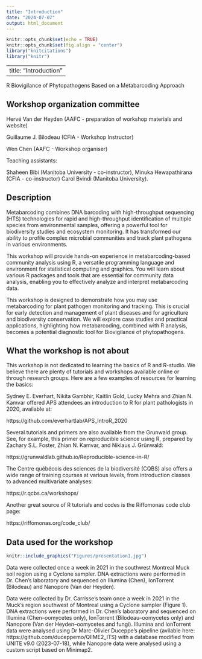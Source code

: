 ```yaml
---
title: "Introduction"
date: "2024-07-07"
output: html_document
---
```


```r
knitr::opts_chunk$set(echo = TRUE)
knitr::opts_chunk$set(fig.align = "center")
library("knitcitations")
library("knitr")
```
---
title: "Introduction"
---

R Biovigilance of Phytopathogens Based on a Metabarcoding Approach

Workshop organization committee
-----

Hervé Van der Heyden (AAFC - preparation of workshop materials and website)

Guillaume J. Bilodeau (CFIA - Workshop Instructor)

Wen Chen (AAFC - Workshop organiser)

Teaching assistants:

Shaheen Bibi (Manitoba University - co-instructor),
Minuka Hewapathirana (CFIA - co-instructor)
Carol Bvindi (Manitoba University). 

Description 
-----

Metabarcoding combines DNA barcoding with high-throughput sequencing (HTS) technologies for rapid and high-throughput identification of multiple species from environmental samples, offering a powerful tool for biodiversity studies and ecosystem monitoring. It has transformed our ability to profile complex microbial communities and track plant pathogens in various environments. 

This workshop will provide hands-on experience in metabarcoding-based community analysis using R, a versatile programming language and environment for statistical computing and graphics. You will learn about various R packages and tools that are essential for community data analysis, enabling you to effectively analyze and interpret metabarcoding data. 

This workshop is designed to demonstrate how you may use metabarcoding for plant pathogen monitoring and tracking. This is crucial for early detection and management of plant diseases and for agriculture and biodiversity conservation. We will explore case studies and practical applications, highlighting how metabarcoding, combined with R analysis, becomes a potential diagnostic tool for Biovigilance of phytopathogens.

What the workshop is not about 
-----

This workshop is not dedicated to learning the basics of R and R-studio. We believe there are plenty of tutorials and workshops available online or through research groups. Here are a few examples of resources for learning the basics: 

Sydney E. Everhart, Nikita Gambhir, Kaitlin Gold, Lucky Mehra and Zhian N. Kamvar offered APS attendees an introduction to R for plant pathologists in 2020, available at:

https://github.com/everhartlab/APS_IntroR_2020

Several tutorials and primers are also available from the Grunwald group. See, for example, this primer on reproducible science using R, prepared by Zachary S.L. Foster, Zhian N. Kamvar, and Niklaus J. Grünwald: 

https://grunwaldlab.github.io/Reproducible-science-in-R/

The Centre québécois des sciences de la biodiversité (CQBS) also offers a wide range of training courses at various levels, from introduction classes to advanced multivariate analyses:  

https://r.qcbs.ca/workshops/ 

Another great source of R tutorials and codes is the Riffomonas code club page: 

https://riffomonas.org/code_club/

Data used for the workshop
-----

```r
knitr::include_graphics("Figures/presentation1.jpg")
```

Data were collected once a week in 2021 in the southwest Montreal Muck soil region using a Cyclone sampler. DNA extractions were performed in Dr. Chen's laboratory and sequenced on Illumina (Chen), IonTorrent (Bilodeau) and Nanopore (Van der Heyden).

Data were collected by Dr. Carrisse's team once a week in 2021 in the Muck's region southwest of Montreal using a Cyclone sampler (Figure 1). DNA extractions were performed in Dr. Chen's laboratory and sequenced on Illumina (Chen--oomycetes only), IonTorrent (Bilodeau--oomycetes only) and Nanopore (Van der Heyden--oomycetes and fungi). Illumina and IonTorrent data were analysed using Dr Marc-Olivier Duceppe's pipeline (avilable here: https://github.com/duceppemo/QIIME2_ITS) with a database modified from UNITE v9.0 (2023-07-18), while Nanopore data were analysed using a custom script based on Minimap2. 
